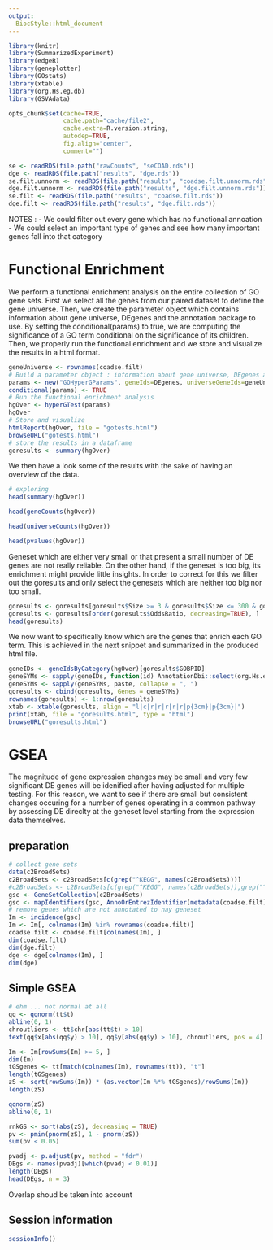```yaml
---
output:
  BiocStyle::html_document
---
```


<!---
Because we split the analysis pipeline in different independent files,
to speed up processing it, here in the setup block we load libraries and
objects that were loaded or produced in the previously processed file,
and which are necessary in this file.
--->

```r
library(knitr)
library(SummarizedExperiment)
library(edgeR)
library(geneplotter)
library(GOstats)
library(xtable)
library(org.Hs.eg.db)
library(GSVAdata) 

opts_chunk$set(cache=TRUE,
               cache.path="cache/file2",
               cache.extra=R.version.string,
               autodep=TRUE,
               fig.align="center",
               comment="")

se <- readRDS(file.path("rawCounts", "seCOAD.rds"))
dge <- readRDS(file.path("results", "dge.rds"))
se.filt.unnorm <- readRDS(file.path("results", "coadse.filt.unnorm.rds"))
dge.filt.unnorm <- readRDS(file.path("results", "dge.filt.unnorm.rds"))
se.filt <- readRDS(file.path("results", "coadse.filt.rds"))
dge.filt <- readRDS(file.path("results", "dge.filt.rds"))
```
NOTES : 
 - We could filter out every gene which has no functional annoation
 - We could select an important type of genes and see how many important genes fall into that category

# Functional Enrichment
We perform a functional enrichment analysis on the entire collection of GO gene sets.
First we select all the genes from our paired dataset to define the gene universe. Then, we create the parameter object which contains  information about gene universe, DEgenes and the annotation package to use.
By setting the conditional(params) to true, we are computing the significance of a GO term conditional on the significance of its children. Then, we properly run the functional enrichment and we store and visualize the results in a html format.
```r
geneUniverse <- rownames(coadse.filt)
# Build a parameter object : information about gene universe, DEgenes and the annotation package to use.
params <- new("GOHyperGParams", geneIds=DEgenes, universeGeneIds=geneUniverse,annotation="org.Hs.eg.db", ontology="BP", pvalueCutoff=0.05, testDirection="over")
conditional(params) <- TRUE
# Run the functional enrichment analysis
hgOver <- hyperGTest(params) 
hgOver
# Store and visualize  
htmlReport(hgOver, file = "gotests.html")
browseURL("gotests.html")
# store the results in a dataframe
goresults <- summary(hgOver)
```
We then have a look some of the results with the sake of having an overview of the data.
```r
# exploring
head(summary(hgOver))
```
```r
head(geneCounts(hgOver))
```
```r
head(universeCounts(hgOver))
```
```r
head(pvalues(hgOver))
```
Geneset which are either very small or that present a small number of DE genes are not really reliable. On the other hand, if the geneset is too big, its enrichment might provide little insights. In order to correct for this we filter out the goresults and only select the genesets which are neither too big nor too small.  
```r
goresults <- goresults[goresults$Size >= 3 & goresults$Size <= 300 & goresults$Count >= 3, ] 
goresults <- goresults[order(goresults$OddsRatio, decreasing=TRUE), ]
head(goresults)
```
We now want to specifically know which are the genes that enrich each GO term. This is achieved in the next snippet and summarized in the produced html file.
```r
geneIDs <- geneIdsByCategory(hgOver)[goresults$GOBPID]
geneSYMs <- sapply(geneIDs, function(id) AnnotationDbi::select(org.Hs.eg.db, columns = "SYMBOL", key = id, keytype ="ENTREZID")$SYMBOL)
geneSYMs <- sapply(geneSYMs, paste, collapse = ", ") 
goresults <- cbind(goresults, Genes = geneSYMs) 
rownames(goresults) <- 1:nrow(goresults)
xtab <- xtable(goresults, align = "l|c|r|r|r|r|r|p{3cm}|p{3cm}|") 
print(xtab, file = "goresults.html", type = "html")
browseURL("goresults.html")
```


# GSEA

The magnitude of gene expression changes may be small and very few significant DE genes will be idenified after having adjusted for multiple testing. For this reason, we want to see if there are small but consistent changes occuring for a number of genes operating in a common pathway by assessing DE direclty at the geneset level starting from the expression data themselves.


## preparation
```r
# collect gene sets
data(c2BroadSets) 
c2BroadSets <- c2BroadSets[c(grep("^KEGG", names(c2BroadSets)))]
#c2BroadSets <- c2BroadSets[c(grep("^KEGG", names(c2BroadSets)),grep("^REACTOME", names(c2BroadSets)), grep("^BIOCARTA", names(c2BroadSets)))]
gsc <- GeneSetCollection(c2BroadSets)
gsc <- mapIdentifiers(gsc, AnnoOrEntrezIdentifier(metadata(coadse.filt)$annotation))
# remove genes which are not annotated to nay geneset
Im <- incidence(gsc)
Im <- Im[, colnames(Im) %in% rownames(coadse.filt)]
coadse.filt <- coadse.filt[colnames(Im), ] 
dim(coadse.filt)
dim(dge.filt)
dge <- dge[colnames(Im), ] 
dim(dge)
```



## Simple GSEA 

```r
# ehm ... not normal at all
qq <- qqnorm(tt$t)
abline(0, 1)
chroutliers <- tt$chr[abs(tt$t) > 10]
text(qq$x[abs(qq$y) > 10], qq$y[abs(qq$y) > 10], chroutliers, pos = 4)
```

```r
Im <- Im[rowSums(Im) >= 5, ] 
dim(Im)
tGSgenes <- tt[match(colnames(Im), rownames(tt)), "t"]
length(tGSgenes)
zS <- sqrt(rowSums(Im)) * (as.vector(Im %*% tGSgenes)/rowSums(Im))
length(zS)
```

```r
qqnorm(zS)
abline(0, 1)
```
```r
rnkGS <- sort(abs(zS), decreasing = TRUE)
pv <- pmin(pnorm(zS), 1 - pnorm(zS)) 
sum(pv < 0.05)
```


```r
pvadj <- p.adjust(pv, method = "fdr") 
DEgs <- names(pvadj)[which(pvadj < 0.01)] 
length(DEgs)
head(DEgs, n = 3)
```

Overlap shoud be taken into account 


## Session information

```r
sessionInfo()
```
